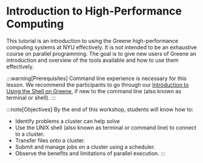 # Introduction to High-Performance Computing

This tutorial is an introduction to using the Greene high-performance computing systems at NYU effectively. It is not intended to be an exhaustive course on parallel programming.  The goal is to give new users of Greene an introduction and overview of the tools available and how to use them effectively.

:::warning[Prerequisites]
Command line experience is necessary for this lesson. We recommend the participants to go through our [Introduction to Using the Shell on Greene](../12_tutorial_intro_shell_hpc/01_intro.mdx), if new to the command line (also known as terminal or shell).
:::

:::note[Objectives]
By the end of this workshop, students will know how to:
-   Identify problems a cluster can help solve
-   Use the UNIX shell (also known as terminal or command line) to connect to a cluster.
-   Transfer files onto a cluster.
-   Submit and manage jobs on a cluster using a scheduler.
-   Observe the benefits and limitations of parallel execution.
:::